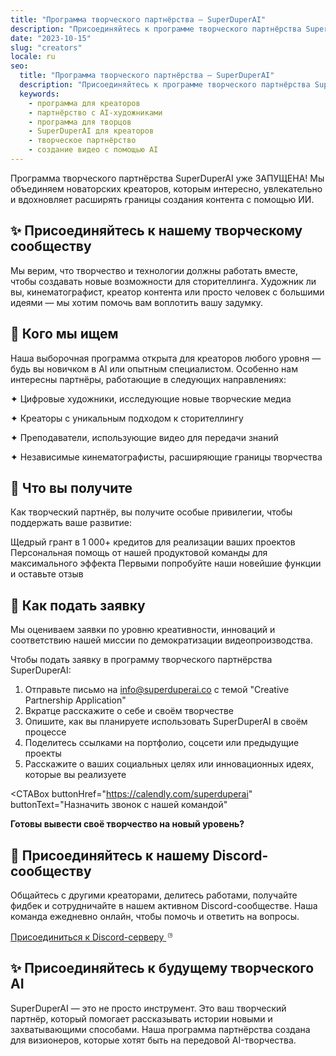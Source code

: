```yaml
---
title: "Программа творческого партнёрства — SuperDuperAI"
description: "Присоединяйтесь к программе творческого партнёрства SuperDuperAI для контент-креаторов и художников. Получите бесплатные кредиты, персональную поддержку и ранний доступ к инструментам создания AI-видео."
date: "2023-10-15"
slug: "creators"
locale: ru
seo:
  title: "Программа творческого партнёрства — SuperDuperAI"
  description: "Присоединяйтесь к программе творческого партнёрства SuperDuperAI для контент-креаторов и художников. Получите бесплатные кредиты, персональную поддержку и ранний доступ к инструментам создания AI-видео."
  keywords:
    - программа для креаторов
    - партнёрство с AI-художниками
    - программа для творцов
    - SuperDuperAI для креаторов
    - творческое партнёрство
    - создание видео с помощью AI
---
```


Программа творческого партнёрства SuperDuperAI уже ЗАПУЩЕНА! Мы объединяем новаторских креаторов, которым интересно, увлекательно и вдохновляет расширять границы создания контента с помощью ИИ.

<FeatureGrid>
  <Feature
    title="Бесплатные кредиты"
    description="1 000+ бесплатных кредитов на генерацию для ваших творческих проектов"
    icon="sparkles"
  />
  <Feature
    title="Персональная поддержка"
    description="Прямая помощь от нашей продуктовой команды для достижения максимальных результатов"
    icon="users"
  />
  <Feature
    title="Ранний доступ"
    description="Будьте первыми, кто опробует наши новые функции и AI-модели"
    icon="star"
  />
  <Feature
    title="Сообщество"
    description="Присоединяйтесь к сети креаторов, мыслящих на шаг вперёд"
    icon="share"
  />
</FeatureGrid>

## ✨ Присоединяйтесь к нашему творческому сообществу

Мы верим, что творчество и технологии должны работать вместе, чтобы создавать новые возможности для сторителлинга. Художник ли вы, кинематографист, креатор контента или просто человек с большими идеями — мы хотим помочь вам воплотить вашу задумку.

## 👥 Кого мы ищем

Наша выборочная программа открыта для креаторов любого уровня — будь вы новичком в AI или опытным специалистом. Особенно нам интересны партнёры, работающие в следующих направлениях:

<div className="grid grid-cols-1 md:grid-cols-2 gap-4 mt-6 mb-6">
  <div className="bg-card/50 p-4 rounded-lg border border-border/50">
    <p>✦ Цифровые художники, исследующие новые творческие медиа</p>
  </div>
  <div className="bg-card/50 p-4 rounded-lg border border-border/50">
    <p>✦ Креаторы с уникальным подходом к сторителлингу</p>
  </div>
  <div className="bg-card/50 p-4 rounded-lg border border-border/50">
    <p>✦ Преподаватели, использующие видео для передачи знаний</p>
  </div>
  <div className="bg-card/50 p-4 rounded-lg border border-border/50">
    <p>✦ Независимые кинематографисты, расширяющие границы творчества</p>
  </div>
</div>

## 🎁 Что вы получите

Как творческий партнёр, вы получите особые привилегии, чтобы поддержать ваше развитие:

<Steps>
  <Step
    number="1"
    title="Бесплатные кредиты"
  >
    Щедрый грант в 1 000+ кредитов для реализации ваших проектов
  </Step>
  <Step
    number="2"
    title="Премиум-поддержка"
  >
    Персональная помощь от нашей продуктовой команды для максимального эффекта
  </Step>
  <Step
    number="3"
    title="Эксклюзивный доступ"
  >
    Первыми попробуйте наши новейшие функции и оставьте отзыв
  </Step>
</Steps>

## 🌟 Как подать заявку

Мы оцениваем заявки по уровню креативности, инноваций и соответствию нашей миссии по демократизации видеопроизводства.

Чтобы подать заявку в программу творческого партнёрства SuperDuperAI:

1. Отправьте письмо на [info@superduperai.co](mailto:info@superduperai.co) с темой "Creative Partnership Application"
2. Вкратце расскажите о себе и своём творчестве
3. Опишите, как вы планируете использовать SuperDuperAI в своём процессе
4. Поделитесь ссылками на портфолио, соцсети или предыдущие проекты
5. Расскажите о ваших социальных целях или инновационных идеях, которые вы реализуете

<CTABox
  buttonHref="https://calendly.com/superduperai"
  buttonText="Назначить звонок с нашей командой"
>
  **Готовы вывести своё творчество на новый уровень?**
</CTABox>

## 💬 Присоединяйтесь к нашему Discord-сообществу

Общайтесь с другими креаторами, делитесь работами, получайте фидбек и сотрудничайте в нашем активном Discord-сообществе. Наша команда ежедневно онлайн, чтобы помочь и ответить на вопросы.

<div className="flex justify-center mb-8">
  <a
    href="https://discord.gg/NymnHmksVd"
    target="_blank"
    rel="noopener noreferrer"
    className="inline-flex items-center px-6 py-3 rounded-md bg-indigo-600/10 border border-indigo-600/20 text-indigo-600 hover:bg-indigo-600/20 transition-colors"
  >
    <span className="mr-2 font-bold">Присоединиться к Discord-серверу</span>
    <svg
      xmlns="http://www.w3.org/2000/svg"
      width="16"
      height="16"
      viewBox="0 0 24 24"
      fill="none"
      stroke="currentColor"
      strokeWidth="2"
      strokeLinecap="round"
      strokeLinejoin="round"
    >
      <path d="M9 11.25c0-.966.784-1.75 1.75-1.75s1.75.784 1.75 1.75-.784 1.75-1.75 1.75-1.75-.784-1.75-1.75z" />
      <path d="M5.284 10.177C5.3827 9.127 5.6359 8.09507 6.032 7.128c1.252-.06 2.51.125 3.722.544 1.211-.419 2.47-.604 3.722-.544.3961.9671.649 2 .748 3.049a17.4727 17.4727 0 0 1 0 3.645c-.0991 1.05-.3521 2.0819-.748 3.049-1.252.06-2.51-.125-3.722-.544-1.211.419-2.47.604-3.722.544-.3961-.9671-.649-2-.748-3.049a17.3972 17.3972 0 0 1 0-3.645z" />
    </svg>
  </a>
</div>

## ✨ Присоединяйтесь к будущему творческого AI

SuperDuperAI — это не просто инструмент. Это ваш творческий партнёр, который помогает рассказывать истории новыми и захватывающими способами. Наша программа партнёрства создана для визионеров, которые хотят быть на передовой AI-творчества.

<VideoShowcase />
